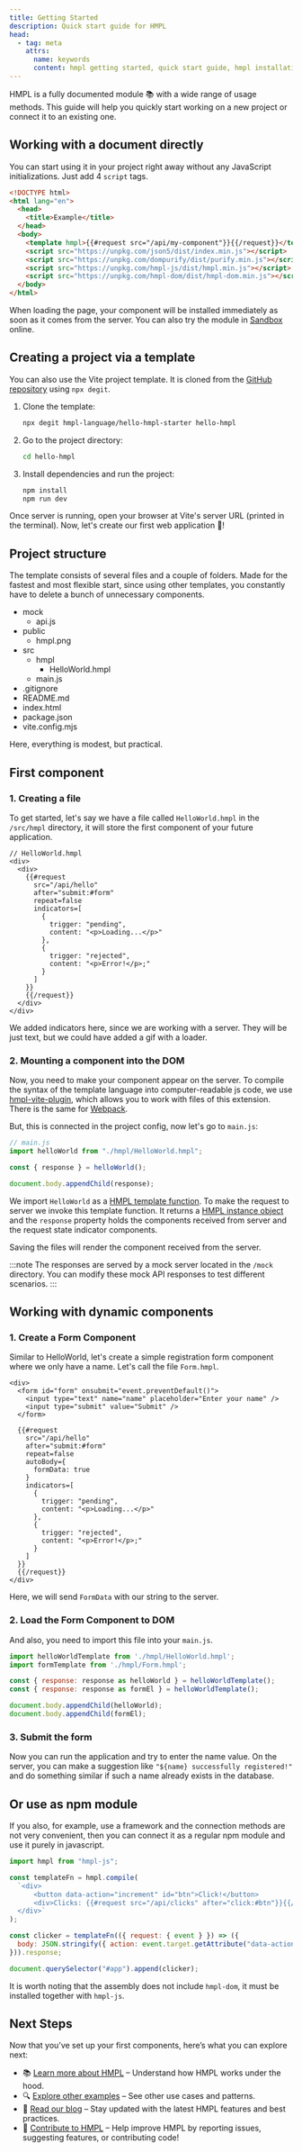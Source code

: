 ```yaml
---
title: Getting Started
description: Quick start guide for HMPL
head:
  - tag: meta
    attrs:
      name: keywords
      content: hmpl getting started, quick start guide, hmpl installation, first component, server templates, request blocks
---
```


HMPL is a fully documented module 📚 with a wide range of usage methods. This guide will help you quickly start working on a new project or connect it to an existing one.

## Working with a document directly

You can start using it in your project right away without any JavaScript initializations. Just add 4 `script` tags.

```html
<!DOCTYPE html>
<html lang="en">
  <head>
    <title>Example</title>
  </head>
  <body>
    <template hmpl>{{#request src="/api/my-component"}}{{/request}}</template>
    <script src="https://unpkg.com/json5/dist/index.min.js"></script>
    <script src="https://unpkg.com/dompurify/dist/purify.min.js"></script>
    <script src="https://unpkg.com/hmpl-js/dist/hmpl.min.js"></script>
    <script src="https://unpkg.com/hmpl-dom/dist/hmpl-dom.min.js"></script>
  </body>
</html>
```

When loading the page, your component will be installed immediately as soon as it comes from the server. You can also try the module in [Sandbox](https://codesandbox.io/p/sandbox/basic-hmpl-example-dxlgfg?file=%2Findex.html) online.

## Creating a project via a template

You can also use the Vite project template. It is cloned from the [GitHub repository](https://github.com/hmpl-language/hello-hmpl-starter) using `npx degit`.


<Steps>

1. Clone the template:

   ```sh
   npx degit hmpl-language/hello-hmpl-starter hello-hmpl
   ```

2. Go to the project directory:

   ```sh
   cd hello-hmpl
   ```

3. Install dependencies and run the project:

   ```sh
   npm install
   npm run dev
   ```

</Steps>

Once server is running, open your browser at Vite's server URL (printed in the terminal).
Now, let's create our first web application 🌱!

## Project structure

The template consists of several files and a couple of folders. Made for the fastest and most flexible start, since using other templates, you constantly have to delete a bunch of unnecessary components.


<FileTree>

- mock
  - api.js
- public
  - hmpl.png
- src
  - hmpl
    - HelloWorld.hmpl
  - main.js
- .gitignore
- README.md
- index.html
- package.json
- vite.config.mjs

</FileTree>

Here, everything is modest, but practical.

## First component

### 1. Creating a file

To get started, let's say we have a file called `HelloWorld.hmpl` in the `/src/hmpl` directory, it will store the first component of your future application.

```hmpl
// HelloWorld.hmpl
<div>
  <div>
    {{#request
      src="/api/hello"
      after="submit:#form"
      repeat=false
      indicators=[
        {
          trigger: "pending",
          content: "<p>Loading...</p>"
        },
        {
          trigger: "rejected",
          content: "<p>Error!</p>;"
        }
      ]
    }}
    {{/request}}
  </div>
</div>
```

We added indicators here, since we are working with a server. They will be just text, but we could have added a gif with a loader.

### 2. Mounting a component into the DOM

Now, you need to make your component appear on the server. To compile the syntax of the template language into computer-readable js code, we use [hmpl-vite-plugin](/vite-plugin), which allows you to work with files of this extension. There is the same for [Webpack](/webpack).

But, this is connected in the project config, now let's go to `main.js`:

```javascript
// main.js
import helloWorld from "./hmpl/HelloWorld.hmpl";

const { response } = helloWorld();

document.body.appendChild(response);
```

We import `HelloWorld` as a [HMPL template function](https://spec.hmpl-lang.dev/#template-function). To make the request to server we invoke this template function. It returns a [HMPL instance object](https://spec.hmpl-lang.dev/#sec-hmplinstance) and the `response` property holds the components received from server and the request state indicator components.

Saving the files will render the component received from the server.

:::note
The responses are served by a mock server located in the `/mock` directory. You can modify these mock API responses to test different scenarios.
:::

## Working with dynamic components

### 1. Create a Form Component

Similar to HelloWorld, let's create a simple registration form component where we only have a name. Let's call the file `Form.hmpl`.

```hmpl
<div>
  <form id="form" onsubmit="event.preventDefault()">
    <input type="text" name="name" placeholder="Enter your name" />
    <input type="submit" value="Submit" />
  </form>

  {{#request
    src="/api/hello"
    after="submit:#form"
    repeat=false
    autoBody={
      formData: true
    }
    indicators=[
      {
        trigger: "pending",
        content: "<p>Loading...</p>"
      },
      {
        trigger: "rejected",
        content: "<p>Error!</p>;"
      }
    ]
  }}
  {{/request}}
</div>
```

Here, we will send `FormData` with our string to the server.

### 2. Load the Form Component to DOM

And also, you need to import this file into your `main.js`.

```javascript ins={2} ins={5} ins={8}
import helloWorldTemplate from './hmpl/HelloWorld.hmpl';
import formTemplate from './hmpl/Form.hmpl';

const { response: response as helloWorld } = helloWorldTemplate();
const { response: response as formEl } = helloWorldTemplate();

document.body.appendChild(helloWorld);
document.body.appendChild(formEl);
```

### 3. Submit the form

Now you can run the application and try to enter the name value. On the server, you can make a suggestion like `"${name} successfully registered!"` and do something similar if such a name already exists in the database.

## Or use as npm module

If you also, for example, use a framework and the connection methods are not very convenient, then you can connect it as a regular npm module and use it purely in javascript.

```javascript
import hmpl from "hmpl-js";

const templateFn = hmpl.compile(
  `<div>
      <button data-action="increment" id="btn">Click!</button>
      <div>Clicks: {{#request src="/api/clicks" after="click:#btn"}}{{/request}}</div>
  </div>`
);

const clicker = templateFn(({ request: { event } }) => ({
  body: JSON.stringify({ action: event.target.getAttribute("data-action") })
})).response;

document.querySelector("#app").append(clicker);
```

It is worth noting that the assembly does not include `hmpl-dom`, it must be installed together with `hmpl-js`.

## Next Steps

Now that you’ve set up your first components, here’s what you can explore next:

- 📚 [Learn more about HMPL](https://spec.hmpl-lang.dev/#hmpl) – Understand how HMPL works under the hood.
- 🔍 [Explore other examples](/examples.md) – See other use cases and patterns.
- 📰 [Read our blog](https://blog.hmpl-lang.dev) – Stay updated with the latest HMPL features and best practices.
- 🌱 [Contribute to HMPL](https://github.com/hmpl-language/hmpl) – Help improve HMPL by reporting issues, suggesting features, or contributing code!
